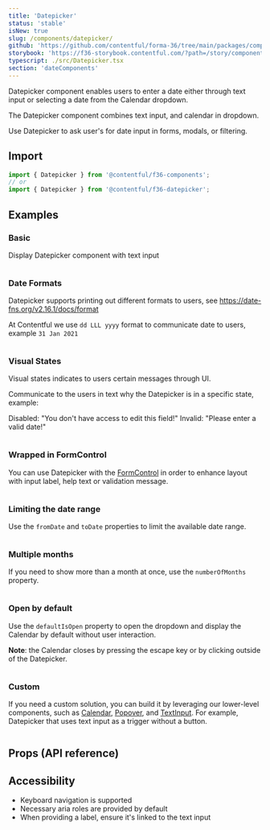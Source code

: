 ```yaml
---
title: 'Datepicker'
status: 'stable'
isNew: true
slug: /components/datepicker/
github: 'https://github.com/contentful/forma-36/tree/main/packages/components/datepicker'
storybook: 'https://f36-storybook.contentful.com/?path=/story/components-datepicker'
typescript: ./src/Datepicker.tsx
section: 'dateComponents'
---
```


Datepicker component enables users to enter a date either through text input or selecting a date from the Calendar dropdown.

The Datepicker component combines text input, and calendar in dropdown.

Use Datepicker to ask user's for date input in forms, modals, or filtering.

## Import

```jsx static=true
import { Datepicker } from '@contentful/f36-components';
// or
import { Datepicker } from '@contentful/f36-datepicker';
```

## Examples

### Basic

Display Datepicker component with text input

```jsx file=./examples/Datepicker/Basic.tsx

```

### Date Formats

Datepicker supports printing out different formats to users, see https://date-fns.org/v2.16.1/docs/format

At Contentful we use `dd LLL yyyy` format to communicate date to users, example `31 Jan 2021`

```jsx file=./examples/Datepicker/Format.tsx

```

### Visual States

Visual states indicates to users certain messages through UI.

Communicate to the users in text why the Datepicker is in a specific state, example:

Disabled: "You don't have access to edit this field!"
Invalid: "Please enter a valid date!"

```jsx file=./examples/Datepicker/VisualStates.tsx

```

### Wrapped in FormControl

You can use Datepicker with the [FormControl](/components/form-control) in order to enhance layout with input label, help text or validation message.

```jsx file=./examples/Datepicker/WithFormControl.tsx

```

### Limiting the date range

Use the `fromDate` and `toDate` properties to limit the available date range.

```jsx file=./examples/Datepicker/WithMinMaxDate.tsx

```

### Multiple months

If you need to show more than a month at once, use the `numberOfMonths` property.

```jsx file=./examples/Datepicker/WithMultipleMonths.tsx

```

### Open by default

Use the `defaultIsOpen` property to open the dropdown and display the Calendar by default without user interaction.

**Note**: the Calendar closes by pressing the escape key or by clicking outside of the Datepicker.

```jsx file=./examples/Datepicker/DefaultOpen.tsx

```

### Custom

If you need a custom solution, you can build it by leveraging our lower-level components, such as [Calendar](/components/calendar), [Popover](/components/popover), and [TextInput](/components/text-input).
For example, Datepicker that uses text input as a trigger without a button.

```jsx file=./examples/Datepicker/Custom.tsx

```

## Props (API reference)

<PropsTable of="Datepicker" />

## Accessibility

- Keyboard navigation is supported
- Necessary aria roles are provided by default
- When providing a label, ensure it's linked to the text input
